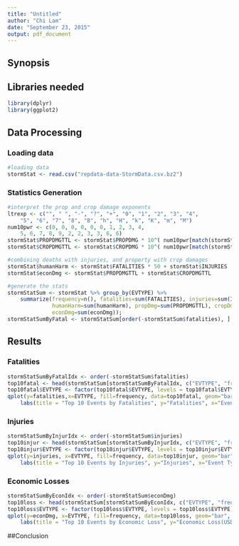 ```yaml
---
title: "Untitled"
author: "Chi Lam"
date: "September 23, 2015"
output: pdf_document
---
```

## Synopsis 

## Libraries needed
```r
library(dplyr)
library(ggplot2)
```

## Data Processing
### Loading data
```r

#loading data
stormStat <- read.csv("repdata-data-StormData.csv.bz2")
```

### Statistics Generation
```r
#interpret the prop and crop damage exponents
ltrexp <- c("", " ", "-", "?", "+", "0", "1", "2", "3", "4", 
	"5", "6", "7", "8", "B", "h", "H", "k", "K", "m", "M")
num10pwr <- c(0, 0, 0, 0, 0, 0, 1, 2, 3, 4,
	5, 6, 7, 8, 9, 2, 2, 3, 3, 6, 6)
stormStat$PROPDMGTTL <- stormStat$PROPDMG * 10^( num10pwr[match(stormStat$PROPDMGEXP, ltrexp)] )
stormStat$CROPDMGTTL <- stormStat$CROPDMG * 10^( num10pwr[match(stormStat$CROPDMGEXP, ltrexp)] )

#combining deaths with injuries, and property with crop damages
stormStat$humanHarm <- stormStat$FATALITIES * 50 + stormStat$INJURIES
stormStat$econDmg <- stormStat$PROPDMGTTL + stormStat$CROPDMGTTL

#generate the stats
stormStatSum <- stormStat %>% group_by(EVTYPE) %>% 
    summarize(frequency=n(), fatalities=sum(FATALITIES), injuries=sum(INJURIES), 
              humanHarm=sum(humanHarm), propDmg=sum(PROPDMGTTL), cropDmg=sum(CROPDMGTTL),
              econDmg=sum(econDmg));
stormStatSumByFatal <- stormStatSum[order(-stormStatSum$fatalities), ]
```

## Results
### Fatalities
```r
stormStatSumByFatalIdx <- order(-stormStatSum$fatalities)
top10fatal <- head(stormStatSum[stormStatSumByFatalIdx, c("EVTYPE", "frequency", "fatalities")], n=10)
top10fatal$EVTYPE <- factor(top10fatal$EVTYPE, levels = top10fatal$EVTYPE)
qplot(y=fatalities,x=EVTYPE, fill=frequency, data=top10fatal, geom="bar", stat="identity") + coord_flip() + 
    labs(title = "Top 10 Events by Fatalities", y="Fatalities", x="Event Type")
```

### Injuries
```r
stormStatSumByInjurIdx <- order(-stormStatSum$injuries)
top10injur <- head(stormStatSum[stormStatSumByInjurIdx, c("EVTYPE", "frequency", "injuries")], n=10)
top10injur$EVTYPE <- factor(top10injur$EVTYPE, levels = top10injur$EVTYPE)
qplot(y=injuries, x=EVTYPE, fill=frequency, data=top10injur, geom="bar", stat="identity") +     coord_flip() + 
    labs(title = "Top 10 Events by Injuries", y="Injuries", x="Event Type")
```

### Economic Losses
```r
stormStatSumByEconIdx <- order(-stormStatSum$econDmg)
top10loss <- head(stormStatSum[stormStatSumByEconIdx, c("EVTYPE", "frequency", "econDmg" )], n=10)
top10loss$EVTYPE <- factor(top10loss$EVTYPE, levels = top10loss$EVTYPE)
qplot(y=econDmg, x=EVTYPE, fill=frequency, data=top10loss, geom="bar", stat="identity") +     coord_flip() + 
    labs(title = "Top 10 Events by Economic Loss", y="Economic Loss(USD)", x="Event Type")
```

##Conclusion